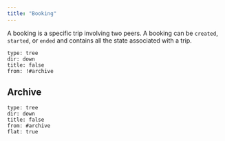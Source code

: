 ```yaml
---
title: "Booking"
---
```


A booking is a specific trip involving two peers. A booking can be `created`, `started`, or `ended` and contains all the state associated with a trip.
```breadcrumbs
type: tree
dir: down
title: false
from: !#archive
```

## Archive
```breadcrumbs
type: tree
dir: down
title: false
from: #archive
flat: true
```